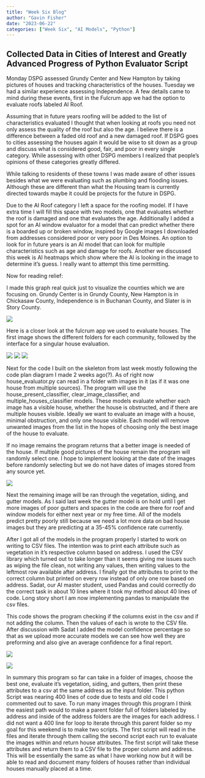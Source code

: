 ```yaml
---
title: "Week Six Blog"
author: "Gavin Fisher"
date: "2023-06-22"
categories: ["Week Six", "AI Models", "Python"]
---
```


## Collected Data in Cities of Interest and Greatly Advanced Progress of Python Evaluator Script

Monday DSPG assessed Grundy Center and New Hampton by taking pictures of houses and tracking characteristics of the houses. Tuesday we had a similar experience assessing Independence. A few details came to mind during these events, first in the Fulcrum app we had the option to evaluate roofs labeled AI Roof.

Assuming that in future years roofing will be added to the list of characteristics evaluated I thought that when looking at roofs you need not only assess the quality of the roof but also the age. I believe there is a difference between a faded old roof and a new damaged roof. If DSPG goes to cities assessing the houses again it would be wise to sit down as a group and discuss what is considered good, fair, and poor in every single category. While assessing with other DSPG members I realized that people's opinions of these categories greatly differed.

While talking to residents of these towns I was made aware of other issues besides what we were evaluating such as plumbing and flooding issues. Although these are different than what the Housing team is currently directed towards maybe it could be projects for the future in DSPG.

Due to the AI Roof category I left a space for the roofing model. If I have extra time I will fill this space with two models, one that evaluates whether the roof is damaged and one that evaluates the age. Additionally I added a spot for an AI window evaluator for a model that can predict whether there is a boarded up or broken window, inspired by Google images I downloaded from addresses considered poor or very poor in Des Moines. An option to look for in future years is an AI model that can look for multiple characteristics such as age and damage for roofs. Another we discussed this week is AI heatmaps which show where the AI is looking in the image to determine it's guess. I really want to attempt this time permitting.

Now for reading relief:

I made this graph real quick just to visualize the counties which we are focusing on. Grundy Center is in Grundy County, New Hampton is in Chickasaw County, Independence is in Buchanan County, and Slater is in Story County.

![](counties_investigated.png)

Here is a closer look at the fulcrum app we used to evaluate houses. The first image shows the different folders for each community, followed by the interface for a singular house evaluation.

![](apps.png) ![](fulcrum_top.png) ![](fulcrum_bottom.png)

Next for the code I built on the skeleton from last week mostly following the code plan diagram I made 2 weeks ago(?). As of right now house_evaluator.py can read in a folder with images in it (as if it was one house from multiple sources). The program will use the house_present_classifier, clear_image_classifier, and multiple_houses_classifier models. These models evaluate whether each image has a visible house, whether the house is obstructed, and if there are multiple houses visible. Ideally we want to evaluate an image with a house, minimal obstruction, and only one house visible. Each model will remove unwanted images from the list in the hopes of choosing only the best image of the house to evaluate.

If no image remains the program returns that a better image is needed of the house. If multiple good pictures of the house remain the program will randomly select one. I hope to implement looking at the date of the images before randomly selecting but we do not have dates of images stored from any source yet.

![](random.png)

Next the remaining image will be ran through the vegetation, siding, and gutter models. As I said last week the gutter model is on hold until I get more images of poor gutters and spaces in the code are there for roof and window models for either next year or my free time. All of the models predict pretty poorly still because we need a lot more data on bad house images but they are predicting at a 35-45% confidence rate currently.

After I got all of the models in the program properly I started to work on writing to CSV files. The intention was to print each attribute such as vegetation in it's respective column based on address. I used the CSV library which turned out to take longer than it seems giving me issues such as wiping the file clean, not writing any values, then writing values to the leftmost row available after address. I finally got the attributes to print to the correct column but printed on every row instead of only one row based on address. Sadat, our AI master student, used Pandas and could correctly do the correct task in about 10 lines where it took my method about 40 lines of code. Long story short I am now implementing pandas to manipulate the csv files. 

This code shows the program checking if the columns exist in the csv and if not adding the column. Then the values of each is wrote to the CSV file. After discussion with Sadat I added the model confidence percentage so that as we upload more accurate models we can see how well they are preforming and also give an average confidence for a final report.

![](check_column.png)

![](write_csv.png) 

In summary this program so far can take in a folder of images, choose the best one, evaluate it's vegetation, siding, and gutters, then print these attributes to a csv at the same address as the input folder. This python Script was nearing 400 lines of code due to tests and old code I commented out to save. To run many images through this program I think the easiest path would to make a parent folder full of folders labeled by address and inside of the address folders are the images for each address. I did not want a 400 line for loop to iterate through this parent folder so my goal for this weekend is to make two scripts. The first script will read in the files and iterate through them calling the second script each run to evaluate the images within and return house attributes. The first script will take these attributes and return them to a CSV file to the proper column and address. This will be essentially the same as what I have working now but it will be able to read and document many folders of houses rather than individual houses manually placed at a time.













